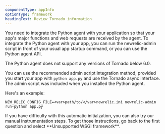```yaml
---
componentType: appInfo
optionType: framework
headingText: Review Tornado information
---
```


You need to integrate the Python agent with your application so that your app's major functions and web requests are received by the agent. To integrate the Python agent with your app, you can run the newrelic-admin script in front of your usual app startup command, or you can use the Python agent API.

<Callout variant="important">
  The Python agent does not support any versions of Tornado below 6.0.
</Callout>

You can use the recommended admin script integration method, provided you start your app with `python app.py` and use the Tornado async interface. The admin script was included when you installed the Python agent.

Here's an example:

```
NEW_RELIC_CONFIG_FILE=<var>path/to/</var>newrelic.ini newrelic-admin run-python app.py
```

<Callout variant="tip">
  If you have difficulty with this automatic initialzation, you can also try our manual instrumentation steps. To get those instructions, go back to the first question and select **Unsupported WSGI framework**.
</Callout>